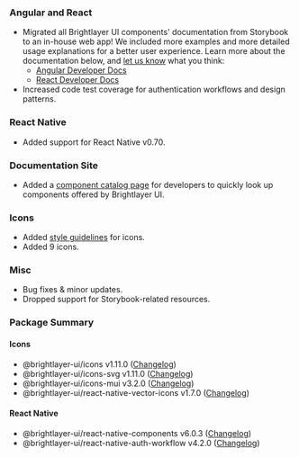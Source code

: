 ### Angular and React

-   Migrated all Brightlayer UI components' documentation from Storybook to an in-house web app! We included more examples and more detailed usage explanations for a better user experience. Learn more about the documentation below, and [let us know](/community/contactus) what you think:
    -   [Angular Developer Docs](https://brightlayer-ui-components.github.io/angular)
    -   [React Developer Docs](https://brightlayer-ui-components.github.io/react)
-   Increased code test coverage for authentication workflows and design patterns.

### React Native

-   Added support for React Native v0.70.

### Documentation Site

-   Added a [component catalog page](/development/components) for developers to quickly look up components offered by Brightlayer UI.

### Icons

-   Added [style guidelines](/style/icon-guidelines) for icons.
-   Added 9 icons.

### Misc

-   Bug fixes & minor updates.
-   Dropped support for Storybook-related resources.

### Package Summary

#### Icons

-   @brightlayer-ui/icons v1.11.0 ([Changelog](https://github.com/brightlayer-ui/icons/blob/master/CHANGELOG.md))
-   @brightlayer-ui/icons-svg v1.11.0 ([Changelog](https://github.com/brightlayer-ui/icons/blob/master/CHANGELOG.md))
-   @brightlayer-ui/icons-mui v3.2.0 ([Changelog](https://github.com/brightlayer-ui/icons/blob/master/mui/CHANGELOG.md))
-   @brightlayer-ui/react-native-vector-icons v1.7.0 ([Changelog](https://github.com/brightlayer-ui/icons/blob/master/rn-vector/CHANGELOG.md))

#### React Native

-   @brightlayer-ui/react-native-components v6.0.3 ([Changelog](https://github.com/brightlayer-ui/react-native-component-library/blob/master/CHANGELOG.md))
-   @brightlayer-ui/react-native-auth-workflow v4.2.0 ([Changelog](https://github.com/brightlayer-ui/react-native-workflows/blob/master/login-workflow/CHANGELOG.md))
